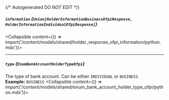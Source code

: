 {/* Autogenerated DO NOT EDIT  */}

##### `information` *{`Union[HolderInformationBusinessOfpiResponse, HolderInformationIndividualOfpiResponse]`}*
<Collapsible content={() => import('/content/models/shared/holder_response_ofpi_information/python.mdx')}>
</Collapsible>

---
##### `type` *{`EnumBankAccountHolderTypeOfpi`}*
The type of bank account. Can be either `INDIVIDUAL` or `BUSINESS`.
<br/>
**Example:** `BUSINESS`
<Collapsible content={() => import('/content/models/shared/enum_bank_account_holder_type_ofpi/python.mdx')}>
</Collapsible>

